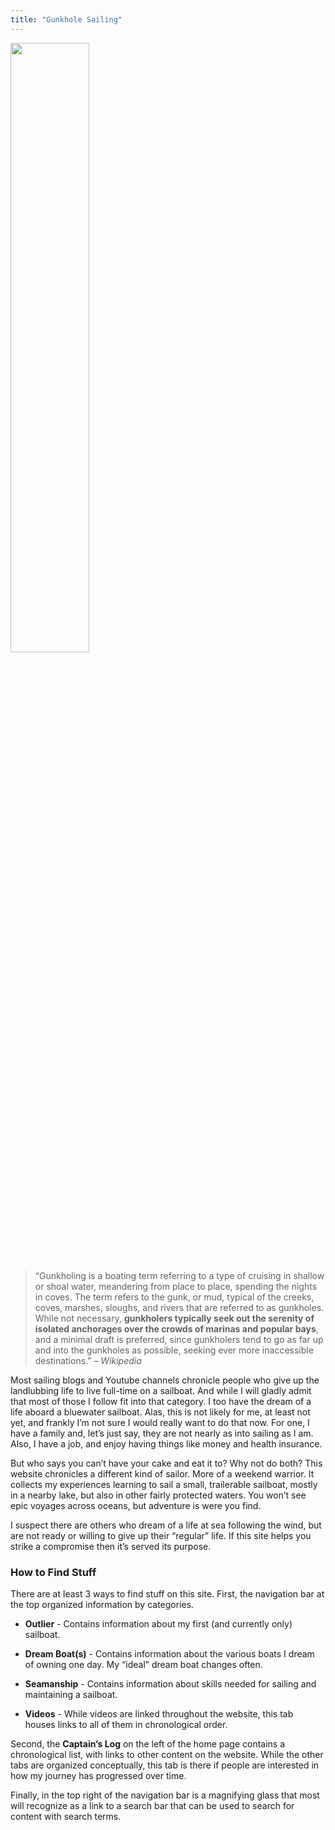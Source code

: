 ```yaml
---
title: "Gunkhole Sailing"
---
```


    
    

![](gunkholescene.jpg){width="50%"}



>"Gunkholing is a boating term referring to a type of cruising in shallow or shoal water, meandering from place to place, spending the nights in coves. The term refers to the gunk, or mud, typical of the creeks, coves, marshes, sloughs, and rivers that are referred to as gunkholes. While not necessary, **gunkholers typically seek out the serenity of isolated anchorages over the crowds of marinas and popular bays**, and a minimal draft is preferred, since gunkholers tend to go as far up and into the gunkholes as possible, seeking ever more inaccessible destinations."
                                          -- *Wikipedia*
                                          
Most sailing blogs and Youtube channels chronicle people who give up the landlubbing life to live full-time on a sailboat. And while I will gladly admit that most of those I follow fit into that category. I too have the dream of a life aboard a bluewater sailboat. Alas, this is not likely for me, at least not yet, and frankly I'm not sure I would really want to do that now. For one, I have a family and, let's just say, they are not nearly as into sailing as I am. Also, I have a job, and enjoy having things like money and health insurance. 

But who says you can't have your cake and eat it to? Why not do both? This website chronicles a different kind of sailor. More of a weekend warrior. It collects my experiences learning to sail a small, trailerable sailboat, mostly in a nearby lake, but also in other fairly protected waters. You won't see epic voyages across oceans, but adventure is were you find. 

I suspect there are others who dream of a life at sea following the wind, but are not ready or willing to give up their "regular" life. If this site helps you strike a compromise then it's served its purpose.

### How to Find Stuff

There are at least 3 ways to find stuff on this site.
First, the navigation bar at the top organized information by categories.

* **Outlier** - Contains information about my first (and currently only) sailboat.

* **Dream Boat(s)** - Contains information about the various boats I dream of owning one day. My "ideal" dream boat changes often.

* **Seamanship** - Contains information about skills needed for sailing and maintaining a sailboat.

* **Videos** - While videos are linked throughout the website, this tab houses links to all of them in chronological order.

Second, the **Captain's Log** on the left of the home page contains a chronological list, with links to other content on the website. While the other tabs are organized conceptually, this tab is there if people are interested in how my journey has progressed over time.

Finally, in the top right of the navigation bar is a magnifying glass that most will recognize as a link to a search bar that can be used to search for content with search terms.

[^1]: Rousmaniere, J. (1999). *The Annapolis Book of Seamanship: Completely Revised, Expanded and Updated*. Simon and Schuster.
